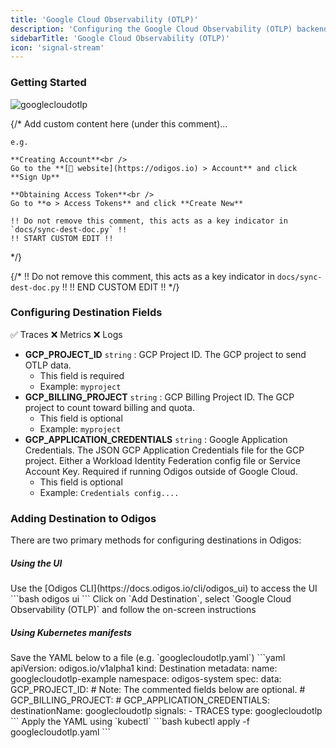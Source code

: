 ```yaml
---
title: 'Google Cloud Observability (OTLP)'
description: 'Configuring the Google Cloud Observability (OTLP) backend (Managed)'
sidebarTitle: 'Google Cloud Observability (OTLP)'
icon: 'signal-stream'
---
```


### Getting Started

<img src="https://d15jtxgb40qetw.cloudfront.net/gcp.svg" alt="googlecloudotlp" className="not-prose h-20" />

{/*
    Add custom content here (under this comment)...

    e.g.

    **Creating Account**<br />
    Go to the **[🔗 website](https://odigos.io) > Account** and click **Sign Up**

    **Obtaining Access Token**<br />
    Go to **⚙️ > Access Tokens** and click **Create New**

    !! Do not remove this comment, this acts as a key indicator in `docs/sync-dest-doc.py` !!
    !! START CUSTOM EDIT !!
*/}

{/*
    !! Do not remove this comment, this acts as a key indicator in `docs/sync-dest-doc.py` !!
    !! END CUSTOM EDIT !!
*/}

### Configuring Destination Fields

<Accordion title="Supported Signals:">
  ✅ Traces
  ❌ Metrics
  ❌ Logs
</Accordion>

- **GCP_PROJECT_ID** `string` : GCP Project ID. The GCP project to send OTLP data.
  - This field is required
  - Example: `myproject`
- **GCP_BILLING_PROJECT** `string` : GCP Billing Project ID. The GCP project to count toward billing and quota.
  - This field is optional
  - Example: `myproject`
- **GCP_APPLICATION_CREDENTIALS** `string` : Google Application Credentials. The JSON GCP Application Credentials file for the GCP project. Either a Workload Identity Federation config file or Service Account Key. Required if running Odigos outside of Google Cloud.
  - This field is optional
  - Example: `Credentials config....`

### Adding Destination to Odigos

There are two primary methods for configuring destinations in Odigos:

##### **Using the UI**

<Steps>
  <Step>
    Use the [Odigos CLI](https://docs.odigos.io/cli/odigos_ui) to access the UI
    ```bash
    odigos ui
    ```
  </Step>
  <Step>
    Click on `Add Destination`, select `Google Cloud Observability (OTLP)` and follow the on-screen instructions
  </Step>
</Steps>

##### **Using Kubernetes manifests**

<Steps>
  <Step>
    Save the YAML below to a file (e.g. `googlecloudotlp.yaml`)
    ```yaml
    apiVersion: odigos.io/v1alpha1
    kind: Destination
    metadata:
      name: googlecloudotlp-example
      namespace: odigos-system
    spec:
      data:
        GCP_PROJECT_ID: <GCP Project ID>
        # Note: The commented fields below are optional.
        # GCP_BILLING_PROJECT: <GCP Billing Project ID>
        # GCP_APPLICATION_CREDENTIALS: <Google Application Credentials>
      destinationName: googlecloudotlp
      signals:
      - TRACES
      type: googlecloudotlp
    ```
  </Step>
  <Step>
    Apply the YAML using `kubectl`
    ```bash
    kubectl apply -f googlecloudotlp.yaml
    ```
  </Step>
</Steps>